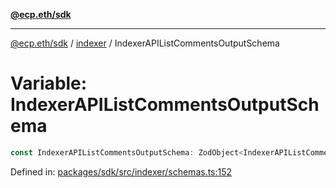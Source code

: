 [**@ecp.eth/sdk**](../../index.mdx)

***

[@ecp.eth/sdk](/sdk-reference/index.mdx) / [indexer](/sdk-reference/indexer/index.mdx) / IndexerAPIListCommentsOutputSchema

# Variable: IndexerAPIListCommentsOutputSchema

```ts
const IndexerAPIListCommentsOutputSchema: ZodObject<IndexerAPIListCommentsOutputSchemaType>;
```

Defined in: [packages/sdk/src/indexer/schemas.ts:152](https://github.com/ecp-eth/comments-monorepo/blob/main/packages/sdk/src/indexer/schemas.ts#L152)
